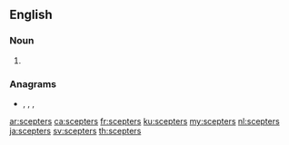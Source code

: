 ==English==

===Noun===
{{head|en|noun plural form}}

# {{plural of|scepter|lang=en}}

===Anagrams===
* {{l|en|respects}}, {{l|en|sceptres}}, {{l|en|specters}}, {{l|en|spectres}}

[[ar:scepters]]
[[ca:scepters]]
[[fr:scepters]]
[[ku:scepters]]
[[my:scepters]]
[[nl:scepters]]
[[ja:scepters]]
[[sv:scepters]]
[[th:scepters]]